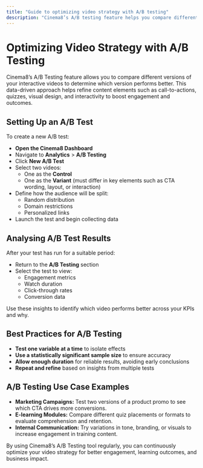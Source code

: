 ---
title: "Guide to optimizing video strategy with A/B testing"
description: "Cinema8’s A/B testing feature helps you compare different video versions to identify which one delivers the best results. By testing variations in elements like CTAs, quizzes, or visual styles, you can refine your videos for maximum engagement and impact."
---

# Optimizing Video Strategy with A/B Testing

Cinema8’s A/B Testing feature allows you to compare different versions of your interactive videos to determine which version performs better. This data-driven approach helps refine content elements such as call-to-actions, quizzes, visual design, and interactivity to boost engagement and outcomes.

## Setting Up an A/B Test

To create a new A/B test:

- **Open the Cinema8 Dashboard**
- Navigate to **Analytics** > **A/B Testing**
- Click **New A/B Test**
- Select two videos:
  - One as the **Control**
  - One as the **Variant** (must differ in key elements such as CTA wording, layout, or interaction)
- Define how the audience will be split:
  - Random distribution
  - Domain restrictions
  - Personalized links
- Launch the test and begin collecting data

## Analysing A/B Test Results

After your test has run for a suitable period:

- Return to the **A/B Testing** section
- Select the test to view:
  - Engagement metrics
  - Watch duration
  - Click-through rates
  - Conversion data

Use these insights to identify which video performs better across your KPIs and why.

## Best Practices for A/B Testing

- **Test one variable at a time** to isolate effects
- **Use a statistically significant sample size** to ensure accuracy
- **Allow enough duration** for reliable results, avoiding early conclusions
- **Repeat and refine** based on insights from multiple tests

## A/B Testing Use Case Examples

- **Marketing Campaigns:** Test two versions of a product promo to see which CTA drives more conversions.
- **E-learning Modules:** Compare different quiz placements or formats to evaluate comprehension and retention.
- **Internal Communication:** Try variations in tone, branding, or visuals to increase engagement in training content.

By using Cinema8’s A/B Testing tool regularly, you can continuously optimize your video strategy for better engagement, learning outcomes, and business impact.
